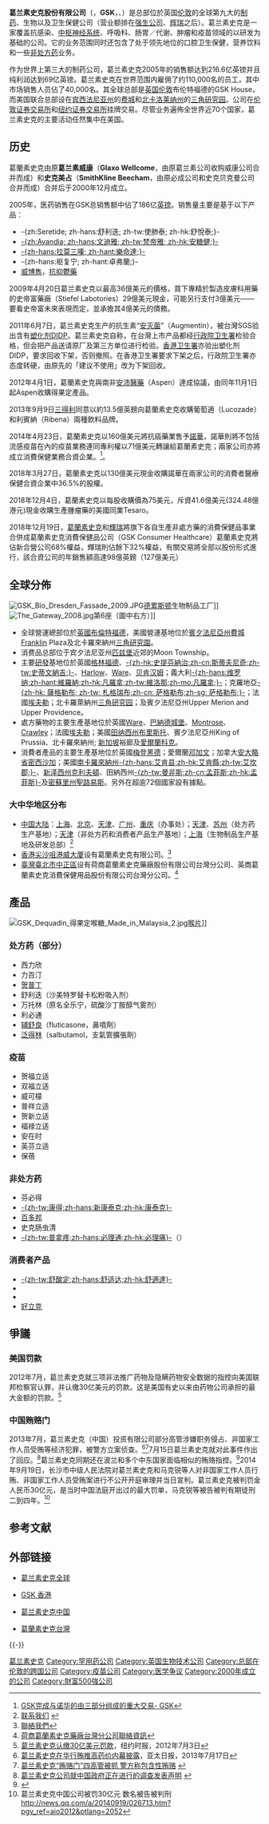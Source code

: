 {{noteTA
|G1=USState
|G2=Medicine
|1=zh-cn:卡罗来纳; zh-tw:卡羅萊納; zh-hk:卡羅萊納; zh-hant:卡羅來納;
}}
{{Infobox_Company 
| company_name     = 葛兰素史克股份有限公司
| name_en          = GlaxoSmithKline plc
| company_logo     = GSK logo 2022.svg
| company_type     = [[上市公司|上市公司]] 
| traded_as        = {{lse|GSK}}<br/>{{nyse|GSK}} 
| company_slogan   = 做的更多，感觉更好，生命更长久<br>Do more, feel better, live longer 
| predecessor      = 葛蘭素威康<br/>史克必成
| foundation       = {{Start date and age|2000|12}}
| location         = {{UK}}[[伦敦|伦敦]]
| chairman         = Philip Hampton
| area_served = {{flag|世界}}
| industry         = [[制药|制药]]<br>[[生物技术|生物技术]]<br />[[醫療衛生|醫療保健]]
| products         = [[药品|药品]]、[[疫苗|疫苗]]、[[消費者產品|消費者產品]] 、[[非处方药|非处方药]]
| revenue          = [[Pound_sterling|£]]301.86亿（2017）<ref name=prelims>{{cite web|url=https://www.gsk.com/media/4629/fy-2017-results-announcement.pdf|title=Preliminary Results 2017 |format=PDF |accessdate=9 March 2018}}</ref>
| operating_income = £40.87亿（2017）<ref name=prelims/>
| net_income       = £21.69亿（2017）<ref name=prelims/>
| assets           =
| equity           =
| num_employees    = 99,300 (2016)<ref>{{cite web|url=https://www.statista.com/statistics/266299/number-of-employees-at-glaxosmithkline-by-region/|title=GlaxoSmithKline|publisher=Statista|accessdate= 7 April 2017}}</ref>
|homepage          = [http://www.gsk.com www.gsk.com]
}}
'''葛兰素史克股份有限公司'''（{{lang-en|GlaxoSmithKline plc}}，'''GSK'''，{{lse|GSK}}、{{nyse|GSK}}）是总部位於英国[[伦敦|伦敦]]的全球第九大的[[制药|制药]]、生物以及卫生保健公司（营业额排在[[强生公司|强生公司]]、[[辉瑞|辉瑞]]之后）。葛兰素史克是一家覆盖抗感染、[[中枢神经系统|中枢神经系统]]、呼吸科、肠胃／代谢、肿瘤和疫苗领域的以研发为基础的公司。它的业务范围同时还包含了处于领先地位的口腔卫生保健，营养饮料和一些[[非处方药|非处方药]]业务。

作为世界上第三大的制药公司，葛兰素史克2005年的销售额达到216.6亿英镑并且纯利润达到69亿英镑。葛兰素史克在世界范围内雇佣了约110,000名的员工，其中市场销售人员佔了40,000名。其全球总部是[[英国|英国]][[伦敦|伦敦]]布伦特福德的GSK House，而美国联合总部设在[[宾西法尼亚州|宾西法尼亚州]]的[[费城|费城]]和[[北卡洛莱纳州|北卡洛莱纳州]]的[[三角研究园|三角研究园]]。公司在[[伦敦证券交易所|伦敦证券交易所]]和[[纽约证券交易所|纽约证券交易所]]挂牌交易。尽管业务遍佈全世界近70个国家，葛兰素史克的主要活动任然集中在美国。

== 历史 ==
葛蘭素史克由原'''葛兰素威康'''（'''Glaxo Wellcome'''，由原葛兰素公司收购威康公司合并而成）和'''史克美占'''（'''SmithKline Beecham'''，由原必成公司和史克贝克曼公司合并而成）合并后于2000年12月成立。

2005年，医药销售在GSK总销售额中佔了186亿[[英镑|英镑]]。销售量主要是基于以下产品：

*-{zh:Seretide; zh-hans:舒利迭; zh-tw:使肺泰; zh-hk:舒悅泰;}- 
*[[羅格列酮|-{zh:Avandia; zh-hans:文迪雅; zh-tw:梵帝雅; zh-hk:安糖健;}-]] 
*[[拉莫三嗪|-{zh-hans:拉莫三嗪; zh-hant:樂命達;}-]] 
*-{zh-hans:枢复宁; zh-hant:卓弗蘭;}- 
*[[丁氨苯丙酮|威博雋]]，[[抗抑鬱藥|抗抑鬱藥]]

2009年4月20日葛兰素史克以最高36億美元的價格，買下專精於製造皮膚科用藥的史帝富藥廠（Stiefel Labotories）29億美元現金，可能另行支付3億美元——要看史帝富未來表現而定，並承擔其4億美元的債務。

2011年6月7日，葛兰素史克生产的抗生素“[[安灭菌|安灭菌]]”（Augmentin），被台灣SGS验出含有[[塑化剂|塑化剂]]DIDP。葛兰素史克自称，在台灣上市产品都经[[行政院卫生署|行政院卫生署]]检验合格，但会把产品送请原厂及第三方单位进行检验。[[香港卫生署|香港卫生署]]亦验出塑化剂DIDP，要求回收下架，否则撤照。在香港卫生署要求下架之后，行政院卫生署亦态度转硬，由原先的「建议不使用」改为下架回收。

2012年4月1日，葛蘭素史克與南非[[安沛醫藥|安沛醫藥]]（Aspen）達成協議，由同年11月1日起Aspen收購得果定產品。

2013年9月9日[[三得利|三得利]]同意以約13.5億英鎊向葛蘭素史克收購葡萄適（Lucozade）和利賓納（Ribena）兩種飲料品牌。

2014年4月23日，葛蘭素史克以160億美元將抗癌藥業售予[[諾華|諾華]]，諾華則將不包括流感疫苗在內的疫苗業務連同專利權以71億美元轉讓給葛蘭素史克；兩家公司亦將成立消費保健業務合資企業。<ref>[http://www.gsk-china.com/asp/News/client/newconten/34201585528.htm GSK完成与诺华的由三部分组成的重大交易- GSK]{{dead link|date=2018年4月 |bot=InternetArchiveBot |fix-attempted=yes }}</ref>。

2018年3月27日，葛蘭素史克以130億美元現金收購諾華在兩家公司的消費者醫療保健合資企業中36.5%的股權。

2018年12月4日，葛蘭素史克以每股收購價為75美元，斥資41.6億美元(324.48億港元)現金收購生產腫瘤藥的美國同業Tesaro。

2018年12月19日，[[葛蘭素史克|葛蘭素史克]]和[[輝瑞|輝瑞]]將旗下各自生產非處方藥的消費保健品事業合併成葛蘭素史克消費保健品公司（GSK Consumer Healthcare）葛蘭素史克將佔新合營公司68%權益，輝瑞則佔餘下32%權益，有關交易將全部以股份形式進行，該合資公司的年銷售額高達98億英鎊（127億美元）

==全球分佈==
[[File:GSK_Bio_Dresden_Fassade_2009.JPG|thumb]][[德累斯顿|德累斯顿]]生物制品工厂]]
[[File:The_Gateway_2008.jpg|thumb]]第6座（圖中右方）]]
*全球營運總部位於[[英國|英國]][[布倫特福德|布倫特福德]]，美國營運基地位於[[賓夕法尼亞州|賓夕法尼亞州]][[費城|費城]]Franklin Plaza及北卡羅來納州[[三角研究園|三角研究園]]。
*消费品总部位于宾夕法尼亚州[[匹兹堡|匹兹堡]]近郊的Moon Township。
*主要[[研發|研發]]基地位於英國[[格林福德|格林福德]]、[[斯蒂夫尼奇|-{zh-hk:史提芬納治;zh-cn:斯蒂夫尼奇;zh-tw:史蒂文納吉;}-]]、[[Harlow|Harlow]]、[[Ware|Ware]]、[[贝肯汉姆|贝肯汉姆]]；義大利[[维罗纳|-{zh-hans:维罗纳;zh-hant:維羅納;zh-hk:凡羅拿;zh-tw:維洛那;zh-mo:凡羅拿;}-]]；克羅地亞[[萨格勒布|-{zh-hk: 薩格勒布; zh-tw: 札格瑞布;zh-cn: 萨格勒布;zh-sg: 萨格勒布;}-]]；法國[[埃夫勒|埃夫勒]]；北卡羅萊納州[[三角研究园|三角研究园]]；及賓夕法尼亞州Upper Merion and Upper Providence。
*處方藥物的主要生產基地位於英國[[Ware|Ware]]、[[巴納德城堡|巴納德城堡]]、[[Montrose|Montrose]]、[[Crawley|Crawley]]；法國[[埃夫勒|埃夫勒]]；美國[[田纳西州|田纳西州]][[布里斯托爾_(田納西州)|布里斯托]]、賓夕法尼亞州King of Prussia、北卡羅來納州{{tsl|en|Zebulon, North Carolina|紀伯倫 (北卡羅來納州)|紀伯倫}}; [[新加坡|新加坡]]裕廊及[[爱尔兰共和国|愛爾蘭]][[科克_(爱尔兰)|科克]]。
*消費者產品的主要生產基地位於英國[[梅登黑德|梅登黑德]]；愛爾蘭[[邓加文|邓加文]]；加拿大[[安大略|安大略省]][[密西沙加|密西沙加]]；美國[[南卡羅來納州|南卡羅來納州]][[艾肯縣_(南卡羅萊納州)|-{zh-hans:艾肯县;zh-hk:艾肯縣;zh-tw:艾坎郡;}-]]、[[新泽西州|新泽西州]][[克利夫頓_(新澤西州)|克利夫頓]]、田納西州[[孟菲斯_(田納西州)|-{zh-tw:曼非斯;zh-cn:孟菲斯;zh-hk:孟菲斯}-]]及[[密蘇里州|密蘇里州]][[圣路易斯_(密苏里州)|聖路易斯]]。另外在超逾72個國家設有據點。
===大中华地区分布===
*[[中国大陆|中国大陆]]：[[上海|上海]]、[[北京|北京]]、[[天津|天津]]、[[广州|广州]]、[[重庆|重庆]]（办事处）；[[天津|天津]]、[[苏州|苏州]]（处方药生产基地）；[[天津|天津]]（非处方药和消费者产品生产基地）；[[上海|上海]]（生物制品生产基地及研发总部）<ref>[http://www.gsk-china.com/chinese/html/contactus/index.html 联系我们] {{webarchive|url=https://web.archive.org/web/20130702145506/http://www.gsk-china.com/chinese/html/contactus/index.html |date=2013-07-02 }}</ref>
*[[香港|香港]][[尖沙咀|尖沙咀]][[港威大厦|港威大厦]]设有葛蘭素史克有限公司。<ref>[http://hk.gsk.com/zh-hk/contact-us 聯絡我們]</ref>
*[[臺灣|臺灣]][[臺北市|臺北市]][[中正區_(臺北市)|中正區]]设有荷商葛蘭素史克藥廠股份有限公司台灣分公司、英商葛蘭素史克消費保健用品股份有限公司台灣分公司。<ref>[http://www.gsk.tw/contact.shtml 荷商葛蘭素史克藥廠台灣分公司聯絡資訊]</ref>

==產品==
[[File:GSK_Dequadin_得果定喉糖_Made_in_Malaysia_2.jpg|thumb]][[喉片|喉片]]]]
{{See also|:en:List of GlaxoSmithKline products|l1=List of GlaxoSmithKline products}}

===处方药（部分）===
*西力欣
*力百汀
*[[拉米夫定|贺普丁]]
*舒利迭（沙美特罗替卡松粉吸入剂）
*万托林（原名全乐宁，硫酸沙丁胺醇气雾剂）
*利必通
*[[氟替卡松|辅舒良]]（fluticasone，鼻噴劑）
*[[沙丁胺醇|泛得林]]（salbutamol，支氣管擴張劑）

===疫苗===
*贺福立适
*双福立适
*威可檬
*普祥立适
*贺新立适
*福禄立适
*安在时
*英芬立适
*保蓓

===非处方药===

*芬必得
*[[伪麻黄碱|-{zh-tw:康得;zh-hans:新康泰克;zh-hk:康泰克}-]]
*[[莫匹罗星|百多邦]]
*史克肠虫清
*[[对乙酰氨基酚|-{zh-tw:普拿疼;zh-hans:必理通;zh-hk:必理痛}-]]（{{lang-en|Panadol}}）

===消费者产品===

*[[舒酸定|-{zh-tw:舒酸定;zh-hans:舒适达;zh-hk:舒適達}-]]
*{{tsl|en|Aquafresh|家護}}
*{{tsl|en|Denture cleaner|假牙清潔劑|保麗淨}}
*[[好立克|好立克]]

==爭議==

===美国罚款===
2012年7月，葛兰素史克就三项非法推广药物及隐瞒药物安全数据的指控向美国联邦检察官认罪，并认缴30亿美元的罚款。这是美国有史以来由药物公司承担的最大金额的罚款。<ref>[http://cn.nytimes.com/business/20120703/c03glaxo/ 葛兰素史克认缴30亿美元罚款]，纽约时报，2012年7月3日</ref>

===中国贿赂门===
{{wikinews|葛兰素史克：在华高管可能触犯法律}}
2013年7月，葛兰素史克（中国）投资有限公司部分高管涉嫌职务侵占、非国家工作人员受贿等经济犯罪，被警方立案侦查。<ref>[http://www.apdnews.com/news/29870.html 葛兰素史克在华行贿推高药价内幕披露]{{dead link|date=2018年4月 |bot=InternetArchiveBot |fix-attempted=yes }}，亚太日报，2013年7月17日</ref><ref>[http://news.xinhuanet.com/fortune/2013-07/15/c_125006709.htm 葛兰素史克“贿赂门”四高管被抓 警方称包含性贿赂] {{webarchive|url=https://web.archive.org/web/20130722064107/http://news.xinhuanet.com/fortune/2013-07/15/c_125006709.htm |date=2013-07-22 }}</ref>7月15日葛兰素史克就对此事件作出了回应。<ref>[http://www.gsk-china.com/asp/News/client/newconten/7152013120142.htm 葛兰素史克公司就中国政府正在进行的调查发表声明] {{webarchive|url=https://web.archive.org/web/20130728104749/http://www.gsk-china.com/asp/News/client/newconten/7152013120142.htm |date=2013-07-28 }}</ref>葛兰素史克同期还在波兰和多个中东国家面临相似的贿赂指控。<ref>{{cite web|title=UK drug company Glaxo 'paid bribes to Polish doctors'|url=http://www.bbc.com/news/business-26970873|publisher=BBC News|accessdate=2014-07-03}}</ref>2014年9月19日，长沙市中级人民法院对葛兰素史克和马克锐等人对非国家工作人员行贿、非国家工作人员受贿案进行不公开开庭审理并当日宣判。葛兰素史克被判罚金人民币30亿元，是当时中国法庭开出过的最大罚单，马克锐等被告被判有期徒刑二到四年。<ref>葛兰素史克中国公司被罚30亿元 数名被告被判刑 http://news.qq.com/a/20140919/026713.htm?pgv_ref=aio2012&ptlang=2052</ref>

==参考文献==
{{reflist}}

== 外部链接 ==
{{Commons category|GlaxoSmithKline}}
*{{en}}[http://www.gsk.com 葛兰素史克全球] {{Wayback|url=http://www.gsk.com/ |date=20110224100708 }}
*{{zh-hk}}[http://www.gsk.com.hk/Chinese/index.aspx GSK 香港]
*{{zh-cn}}[http://www.gsk-china.com/ 葛兰素史克中国]
*{{zh-tw}}[https://tw.gsk.com/zh-tw/ 葛蘭素史克台灣]

{{-}}
{{GlaxoSmithKline}}
{{FTSE 100}}
{{authority control}}
[[Category:葛兰素史克|]]
[[Category:罕用药公司|Category:罕用药公司]]
[[Category:英国生物技术公司|Category:英国生物技术公司]]
[[Category:总部在伦敦的跨国公司|Category:总部在伦敦的跨国公司]]
[[Category:疫苗公司|Category:疫苗公司]]
[[Category:医学争议|Category:医学争议]]
[[Category:2000年成立的公司|Category:2000年成立的公司]]
[[Category:財富500強公司|Category:財富500強公司]]